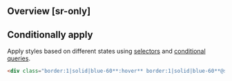 ## Overview [sr-only]
<Overview />

## Conditionally apply
Apply styles based on different states using [selectors](/guide/state-selectors) and [conditional queries](/guide/conditional-queries).
```html
<div class="border:1|solid|blue-60**:hover** border:1|solid|blue-60**@sm** border:1|solid|blue-60**@dark** border:1|solid|blue-60**@print**">…</div>
```

